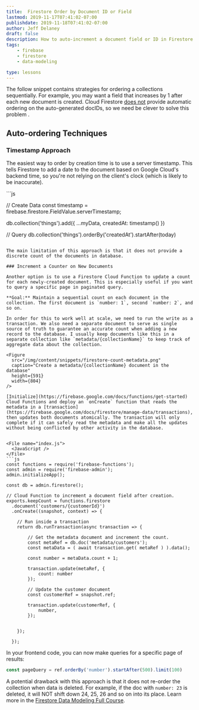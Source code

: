 ```yaml
---
title:  Firestore Order by Document ID or Field
lastmod: 2019-11-17T07:41:02-07:00
publishdate: 2019-11-18T07:41:02-07:00
author: Jeff Delaney
draft: false
description: How to auto-increment a document field or ID in Firestore
tags: 
    - firebase
    - firestore
    - data-modeling

type: lessons
---
```



The follow snippet contains strategies for ordering a collections sequentially. For example, you may want a field that increases by 1 after each new document is created. Cloud Firestore [does not](https://firebase.google.com/docs/firestore/manage-data/add-data) provide automatic ordering on the auto-generated docIDs, so we need be clever to solve this problem . 

## Auto-ordering Techniques

### Timestamp Approach

The easiest way to order by creation time is to use a server timestamp. This tells Firestore to add a date to the document based on Google Cloud's backend time, so you're not relying on the client's clock (which is likely to be inaccurate). 

<File name="firestore.js">
  <JavaScript />
</File>
```js

// Create Data
const timestamp = firebase.firestore.FieldValue.serverTimestamp;

db.collection('things').add({ ...myData, createdAt: timestamp() })


// Query
db.collection('things').orderBy('createdAt').startAfter(today)
```

The main limitation of this approach is that it does not provide a discrete count of the documents in database. 

### Increment a Counter on New Documents

Another option is to use a Firestore Cloud Function to update a count for each newly-created document. This is especially useful if you want to query a specific page in paginated query. 

**Goal:** Maintain a sequential count on each document in the collection. The first document is `number: 1`, second `number: 2`, and so on. 

In order for this to work well at scale, we need to run the write as a transaction. We also need a separate document to serve as single source of truth to guarantee an accurate count when adding a new record to the database. I usually keep documents like this in a separate collection like `metadata/{collectionName}` to keep track of aggregate data about the collection.

<Figure
  src="/img/content/snippets/firestore-count-metadata.png"
  caption="Create a metadata/{collectionName} document in the database"
  height={591}
  width={804}
/>

[Initialize](https://firebase.google.com/docs/functions/get-started) Cloud Functions and deploy an `onCreate` function that reads the metadata in a [transaction](https://firebase.google.com/docs/firestore/manage-data/transactions), then updates both documents atomically. The transaction will only complete if it can safely read the metadata and make all the updates without being conflicted by other activity in the database.  


<File name="index.js">
  <JavaScript />
</File>
```js
const functions = require('firebase-functions');
const admin = require('firebase-admin');
admin.initializeApp();

const db = admin.firestore();

// Cloud Function to increment a document field after creation. 
exports.keepCount = functions.firestore
  .document('customers/{customerId}')
  .onCreate((snapshot, context) => { 

    // Run inside a transaction
    return db.runTransaction(async transaction => {

        // Get the metadata document and increment the count. 
        const metaRef = db.doc('metadata/customers');
        const metaData = ( await transaction.get( metaRef ) ).data();

        const number = metaData.count + 1;

        transaction.update(metaRef, { 
            count: number 
        });

        // Update the customer document
        const customerRef = snapshot.ref;
        
        transaction.update(customerRef, { 
            number,
        });


    });

  });
```

In your frontend code, you can now make queries for a specific page of results:


```js
const pageQuery = ref.orderBy('number').startAfter(500).limit(100)
```

A potential drawback with this approach is that it does not re-order the collection when data is deleted. For example, if the doc with `number: 23` is deleted, it will NOT shift down 24, 25, 26 and so on into its place. Learn more in the [Firestore Data Modeling Full Course](/courses/firestore-data-modeling/). 
